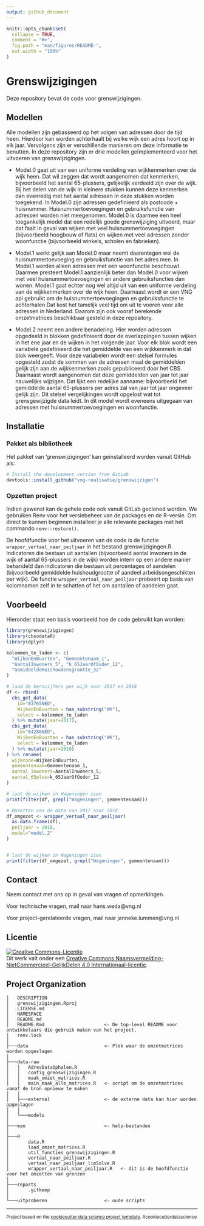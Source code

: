 ```yaml
---
output: github_document
---
```


<!-- README.md is generated from README.Rmd. Please edit that file -->

```r
knitr::opts_chunk$set(
  collapse = TRUE,
  comment = "#>",
  fig.path = "man/figures/README-",
  out.width = "100%"
)
```

Grenswijzigingen
==============================

<!-- badges: start -->
<!-- badges: end -->

Deze repository bevat de code voor grenswijzigingen.

## Modellen

Alle modellen zijn gebasseerd op het volgen van adressen door de tijd heen. Hierdoor kan worden achterhaalt bij welke wijk een adres hoort op in elk jaar. Vervolgens zijn er verschillende manieren om deze informatie te benutten. In deze repository zijn er drie modellen geïmplementeerd voor het uitvoeren van grenswijzigingen. 

* Model.0 gaat uit van een uniforme verdeling van wijkkenmerken over de wijk heen. Dat wil zeggen dat wordt aangenomen dat kenmerken, bijvoorbeeld het aantal 65-plussers, gelijkelijk verdeeld zijn over de wijk. Bij het delen van de wijk in kleinere stukken kunnen deze kenmerken dan evenredig met het aantal adressen in deze stukken worden toegekend. In Model.0 zijn adressen gedefinieerd als postcode + huisnummer. Huisnummertoevoegingen en gebruiksfunctie van adressen worden niet meegenomen. Model.0 is daarmee een heel toegankelijk model dat een redelijk goede grenswijziging uitvoerd, maar dat faalt in geval van wijken met veel huisnummertoevoegingen (bijvoorbeeld hoogbouw of flats) en wijken met veel adressen zonder woonfunctie (bijvoorbeeld winkels, scholen en fabrieken).

* Model.1 werkt gelijk aan Model.0 maar neemt daarentegen wel de huisnummertoevoeging en gebruiksfunctie van het adres mee. In Model.1 worden alleen adressen met een woonfunctie beschouwt. Daarmee presteert Model.1 aanzienlijk beter dan Model.0 voor wijken met veel huisnummertoevoegingen en andere gebruiksfuncties dan wonen. Model.1 gaat echter nog wel altijd uit van een uniforme verdeling van de wijkkenmerken over de wijk heen. Daarnaast wordt er een VNG api gebruikt om de huisnummertoevoegingen en gebruiksfunctie te achterhalen Dat kost het tamelijk veel tijd om uit te voeren voor alle adressen in Nederland. Daarom zijn ook vooraf berekende omzetmatrices beschikbaar gesteld in deze repository.

* Model.2 neemt een andere benadering. Hier worden adressen opgedeeld in blokken gedefinieerd door de overlappingen tussen wijken in het ene jaar en de wijken in het volgende jaar. Voor elk blok wordt een variabele gedefinieerd die het gemiddelde van een wijkkenmerk in dat blok weergeeft. Voor deze variabelen wordt een stelsel formules opgesteld zodat de sommen van de adressen maal de gemiddelden gelijk zijn aan de wijkkenmerken zoals gepubliceerd door het CBS. Daarnaast wordt aangenomen dat deze gemiddelden van jaar tot jaar nauwelijks wijzigen. Dat lijkt een redelijke aanname: bijvoorbeeld het gemiddelde aantal 65-plussers per adres zal van jaar tot jaar ongeveer gelijk zijn. Dit stelsel vergelijkingen wordt opgelost wat tot grensgewijzigde data leidt. In dit model wordt eveneens uitgegaan van adressen met huisnummertoevoegingen en woonfunctie.

## Installatie

### Pakket als bibliotheek

Het pakket van 'grenswijzigingen' kan geïnstalleerd worden vanuit GitHub als:

``` r
# Install the development version from GitLab
devtools::install_github("vng-realisatie/grenswijzigen") 
```

### Opzetten project

Indien gewenst kan de gehele code ook vanuit GitLab gecloned worden. 
We gebruiken Renv voor het versiebeheer van de packages en de R-versie. 
Om direct te kunnen beginnen installeer je alle relevante packages met het 
commando `renv::restore()`.

De hoofdfunctie voor het uitvoeren van de code is de functie 
`wrapper_vertaal_naar_peiljaar` in het bestand grenswijzigingen.R. Indicatoren 
die bestaan uit aantallen (bijvoorbeeld aantal inwoners in de wijk of aantal 
65-plussers in de wijk) worden intern op een andere manier behandeld dan 
indicatoren die bestaan uit percentages of aandelen (bijvoorbeeld gemiddelde 
huishoudgrootte of aandeel arbeidsongeschikten per wijk). De functie 
`wrapper_vertaal_naar_peiljaar` probeert op basis van kolomnamen zelf in te 
schatten of het om aantallen of aandelen gaat. 

## Voorbeeld

Hieronder staat een basis voorbeeld hoe de code gebruikt kan worden:

```r
library(grenswijzigingen)
library(cbsodataR)
library(dplyr)

kolommen_te_laden <- c(
  "WijkenEnBuurten", "Gemeentenaam_1",
  "AantalInwoners_5", "k_65JaarOfOuder_12",
  "GemiddeldeHuishoudensgrootte_32"
)

# laad de kerncijfers per wijk voor 2017 en 2018
df <- rbind(
  cbs_get_data(
    id="83765NED",
    WijkenEnBuurten = has_substring("WK"),
    select = kolommen_te_laden
  ) %>% mutate(jaar=2017),
  cbs_get_data(
    id="84286NED",
    WijkenEnBuurten = has_substring("WK"),
    select = kolommen_te_laden
  ) %>% mutate(jaar=2018)
) %>% rename(
  wijkcode=WijkenEnBuurten,
  gemeentenaam=Gemeentenaam_1,
  aantal_inwoners=AantalInwoners_5,
  aantal_65plus=k_65JaarOfOuder_12
)

# laat de wijken in Wageningen zien
print(filter(df, grepl("Wageningen", gemeentenaam)))

# Omzetten van de data van 2017 naar 2018
df_omgezet <- wrapper_vertaal_naar_peiljaar(
  as.data.frame(df),
  peiljaar = 2018,
  model="model.2"
)


# laat de wijken in Wageningen zien
print(filter(df_omgezet, grepl("Wageningen", gemeentenaam)))

```

## Contact
Neem contact met ons op in geval van vragen of opmerkingen.

Voor technische vragen, mail naar hans.weda@vng.nl

Voor project-gerelateerde vragen, mail naar janneke.lummen@vng.nl


## Licentie

<a rel="license" href="https://creativecommons.org/licenses/by-nc-sa/4.0/deed.nl"><img alt="Creative Commons-Licentie" style="border-width:0" src="https://i.creativecommons.org/l/by-nc-sa/4.0/88x31.png" /></a><br />Dit werk valt onder een <a rel="license" href="https://creativecommons.org/licenses/by-nc-sa/4.0/deed.nl">Creative Commons Naamsvermelding-NietCommercieel-GelijkDelen 4.0 Internationaal-licentie</a>.

Project Organization
------------

    │   DESCRIPTION
    │   grenswijzigingen.Rproj
    │   LICENSE.md
    │   NAMESPACE
    │   README.md
    │   README.Rmd                      <- De top-level README voor ontwikkelaars die gebruik maken van het project.
    │   renv.lock                       
    │
    ├───data                            <- Plek waar de omzetmatrices worden opgeslagen  
    │
    ├───data-raw
    │   │   AdresDataOphalen.R
    │   │   config_grenswijzigingen.R
    │   │   maak_omzet_matrices.R
    │   │   main_maak_alle_matrices.R   <- script om de omzetmatrices vanaf de bron opnieuw te maken
    │   │
    │   ├───external                    <- de externe data kan hier worden opgeslagen
    │   │
    │   └───models
    │
    ├───man                             <- help-bestanden
    │
    ├───R
    │       data.R
    │       laad_omzet_matrices.R
    │       util_functies_grenswijzigingen.R
    │       vertaal_naar_peiljaar.R
    │       vertaal_naar_peiljaar_limSolve.R
    │       wrapper_vertaal_naar_peiljaar.R   <- dit is de hoofdfunctie voor het omzetten van grenzen
    │
    ├───reports
    │       .gitkeep
    │
    └───uitproberen                     <- oude scripts
    
    
--------

<p><small>Project based on the <a target="_blank" href="https://drivendata.github.io/cookiecutter-data-science/">cookiecutter data science project template</a>. #cookiecutterdatascience</small></p>
